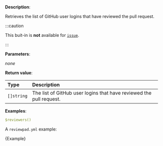 
**Description**:

Retrieves the list of GitHub user logins that have reviewed the pull request.

:::caution

This buit-in is **not** available for [`issue`](/guides/syntax#workflow).

:::

**Parameters**:

_none_

**Return value**:

| Type       | Description                                                         |
| :--------- | :------------------------------------------------------------------ |
| `[]string` | The list of GitHub user logins that have reviewed the pull request. |

**Examples**:

```yml
$reviewers()
```

A `reviewpad.yml` example:

<CodeBlock language="yml">{Example}</CodeBlock>
